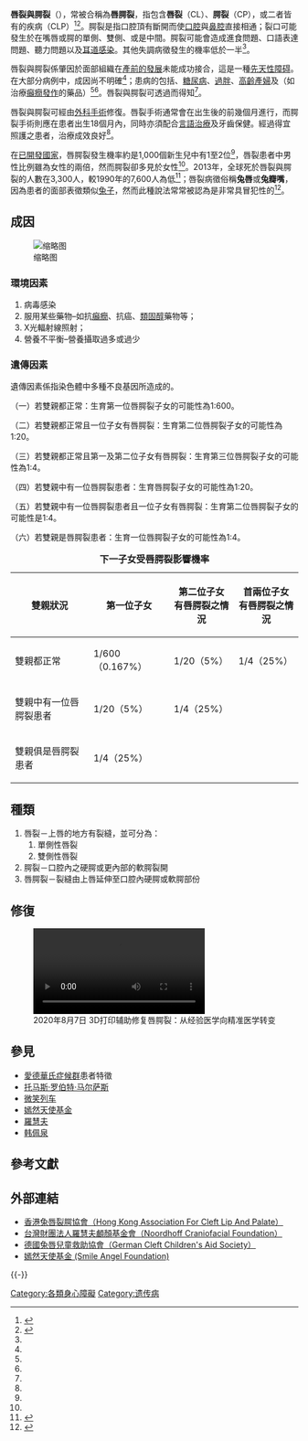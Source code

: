{{medical}}
{{NoteTA
|T = zh-cn:唇腭裂; zh-tw:唇腭裂;
|1 = zh-cn:唇腭裂; zh-tw:唇腭裂;
|2 = zh-cn:腭裂; zh-tw:腭裂;
|3 = 腭
}}
{{Infobox medical condition
| Name = 唇腭裂<br />Cleft lip and cleft palate
| Image = Cleftlipandpalate.JPG
| Caption = 患有唇腭裂的孩童
| DiseasesDB_mult = {{DiseasesDB2|29414}}
| ICD10 = {{ICD10|Q|35||q|35}}-{{ICD10|Q|37||q|35}}
| ICD9 = {{ICD9|749}}
| ICDO = 
| OMIM = 
| MedlinePlus = 001051
| eMedicineSubj = ped
| eMedicineTopic = 2679
| MeshID = 
}}

<!-- 定義與症狀 -->
'''唇裂與腭裂'''（{{lang-en|Cleft lip and cleft palate}}），常被合稱為'''唇腭裂'''，指包含'''唇裂'''（CL）、'''腭裂'''（CP），或二者皆有的疾病（CLP）<ref name="CDC2014">{{cite web|title=Facts about Cleft Lip and Cleft Palate|url=http://www.cdc.gov/ncbddd/birthdefects/cleftlip.html|accessdate=8 May 2015|date=October 20, 2014|archiveurl=https://web.archive.org/web/20210115190139/https://www.cdc.gov/ncbddd/birthdefects/cleftlip.html|archivedate=2021-01-15|dead-url=no}}</ref><ref name="Wat2014">{{Cite journal|title=Classification, epidemiology, and genetics of orofacial clefts|url=https://pubmed.ncbi.nlm.nih.gov/24607185|last=Watkins|first=Stephanie E.|last2=Meyer|first2=Robert E.|date=2014-04|journal=Clinics in Plastic Surgery|issue=2|doi=10.1016/j.cps.2013.12.003|volume=41|pages=149–163|issn=1558-0504|pmid=24607185|last3=Strauss|first3=Ronald P.|last4=Aylsworth|first4=Arthur S.|access-date=2021-04-07|archive-date=2021-04-24|archive-url=https://web.archive.org/web/20210424054110/https://pubmed.ncbi.nlm.nih.gov/24607185/|dead-url=no}}</ref>。腭裂是指口腔頂有斷開而使[[口腔|口腔]]與[[鼻腔|鼻腔]]直接相通；裂口可能發生於在嘴唇或腭的單側、雙側、或是中間。腭裂可能會造成進食問題、口語表達問題、聽力問題以及[[中耳炎|耳道感染]]。其他失調病徵發生的機率低於一半<ref name=CDC2014/>。

<!-- 成因、機制、與診斷 -->
唇裂與腭裂係肇因於面部組織在[[产前发育|產前的發展]]未能成功接合，這是一種[[先天性障碍|先天性障碍]]。在大部分病例中，成因尚不明確<ref name="CDC2014" />；患病的{{tsl|en|Risk_factor|風險因子|風險因子}}包括{{tsl|en|
Smoking and pregnancy|懷孕吸菸|懷孕時吸菸}}、[[糖尿病|糖尿病]]、[[肥胖|過胖]]、[[高齡產婦|高齡產婦]]及{{tsl|en|Drugs_in_pregnancy|懷孕時用藥|特定藥物}}（如治療[[突發癲癇|癲癇發作]]的藥品）<ref name="CDC2014" /><ref name="Wat2014" />。唇裂與腭裂可透過{{tsl|en|obstetric ultrasonography|孕婦超音波檢查|懷孕的超音波檢查}}而得知<ref name="CDC2014" />。

<!-- 治療 -->
唇裂與腭裂可經由[[外科学|外科手術]]修復。唇裂手術通常會在出生後的前幾個月進行，而腭裂手術則應在患者出生18個月內，同時亦須配合[[言語治療|言語治療]]及牙齒保健。經過得宜照護之患者，治療成效良好<ref name="CDC2014" />。

<!-- 流行病學 -->
在[[已開發國家|已開發國家]]，唇腭裂發生機率約是1,000個新生兒中有1至2位<ref name="Wat2014" />，唇裂患者中男性比例雖為女性的兩倍，然而腭裂卻多見於女性<ref name="Wat2014" />。2013年，全球死於唇裂與腭裂的人數在3,300人，較1990年的7,600人為低<ref name="GDB2013">{{Cite journal|title=Global, regional, and national age–sex specific all-cause and cause-specific mortality for 240 causes of death, 1990–2013: a systematic analysis for the Global Burden of Disease Study 2013|url=https://linkinghub.elsevier.com/retrieve/pii/S0140673614616822|date=2015-01|journal=[[柳葉刀_(雜誌)|The Lancet]]|issue=9963|doi=10.1016/S0140-6736(14)61682-2|volume=385|pages=117–171|language=en|pmc=PMC4340604|pmid=25530442|access-date=2021-04-07|archive-date=2021-02-13|archive-url=https://web.archive.org/web/20210213063215/https://linkinghub.elsevier.com/retrieve/pii/S0140673614616822|dead-url=no}}</ref>；唇裂病徵俗稱'''兔唇'''或'''兔瓣嘴'''，因為患者的面部表徵類似[[兔|兔子]]，然而此種說法常常被認為是非常具冒犯性的<ref>{{Cite book|url=https://books.google.ca/books?id=j7GfgRIgP9YC&pg=PT299|publisher=World Scientific|date=2010|isbn=978-981-283-514-7|language=en|first=Charles E.|last=Boklage|title=How New Humans Are Made: Cells and Embryos, Twins and Chimeras, Left and Right, Mind/self Soul, Sex, and Schizophrenia|pages=299|access-date=2016-11-19|archive-date=2020-04-14|archive-url=https://web.archive.org/web/20200414103950/https://books.google.ca/books?id=j7GfgRIgP9YC&pg=PT299|dead-url=no}}</ref>。

== 成因 ==
{{原创研究|time=2017-06-23}}
[[File:Cleft_lip_child.jpg|缩略图]]
=== 環境因素 ===
# 病毒感染
# 服用某些藥物–如抗[[癲癇|癲癇]]、抗癌、[[類固醇|類固醇]]藥物等；
# X光輻射線照射；
# 營養不平衡–營養攝取過多或過少

=== 遺傳因素 ===
遺傳因素係指染色體中多種不良基因所造成的。

（一）若雙親都正常：生育第一位唇腭裂子女的可能性為1:600。

（二）若雙親都正常且一位子女有唇腭裂：生育第二位唇腭裂子女的可能性為1:20。

（三）若雙親都正常且第一及第二位子女有唇腭裂：生育第三位唇腭裂子女的可能性為1:4。

（四）若雙親中有一位唇腭裂患者：生育唇腭裂子女的可能性為1:20。

（五）若雙親中有一位唇腭裂患者且一位子女有唇腭裂：生育第二位唇腭裂子女的可能性是1:4。

（六）若雙親是唇腭裂患者：生育一位唇腭裂子女的可能性為1:4。
{| class="wikitable" 
|+'''下一子女受唇腭裂影響機率'''
!雙親狀況!!第一位子女!!第二位子女<br />有唇腭裂之情況!!首兩位子女<br />有唇腭裂之情況
|-
|雙親都正常||1/600（0.167%）||1/20（5%）||1/4（25%）
|-
|雙親中有一位唇腭裂患者||1/20（5%）||1/4（25%）
|-
|雙親俱是唇腭裂患者||1/4（25%）
|}{{請求來源}}

== 種類 ==
# 唇裂－上唇的地方有裂縫，並可分為：
## 單側性唇裂
## 雙側性唇裂
# 腭裂－口腔內之硬腭或更內部的軟腭裂開
# 唇腭裂－裂縫由上唇延伸至口腔內硬腭或軟腭部份

== 修復 ==
[[File:2020年8月7日_3D打印辅助修复唇腭裂：从经验医学向精准医学转变.webm|2020年8月7日 3D打印辅助修复唇腭裂：从经验医学向精准医学转变]]
==參見==
* [[愛德華氏症候群|愛德華氏症候群]]患者特徵
* [[托马斯·罗伯特·马尔萨斯|托马斯·罗伯特·马尔萨斯]]
* [[微笑列车|微笑列车]]
* [[嫣然天使基金|嫣然天使基金]]
* [[羅慧夫|羅慧夫]]
*[[韩佩泉|韩佩泉]]

== 參考文獻 ==
{{reflist}}

== 外部連結 ==
* [https://www.cleftlip.org.hk 香港兔唇裂腭協會（Hong Kong Association For Cleft Lip And Palate）]{{Wayback|url=https://www.cleftlip.org.hk/ |date=20201124145943 }}
* [http://www.nncf.org 台灣財團法人羅慧夫顱顏基金會（Noordhoff Craniofacial Foundation）]{{Wayback|url=http://www.nncf.org/ |date=20201208123020 }}
* [http://www.cleft-kinder-hilfe.de 德國兔唇兒童救助協會（German Cleft Children's Aid Society）]{{Wayback|url=http://www.cleft-kinder-hilfe.de/ |date=20121228013048 }}
* [http://yule.sohu.com/upload/yanran.html 嫣然天使基金 (Smile Angel Foundation) ]{{Wayback|url=http://yule.sohu.com/upload/yanran.html |date=20200414104010 }}

{{-}}
{{染色体8}}

[[Category:各類身心障礙|Category:各類身心障礙]]
[[Category:遗传病|Category:遗传病]]